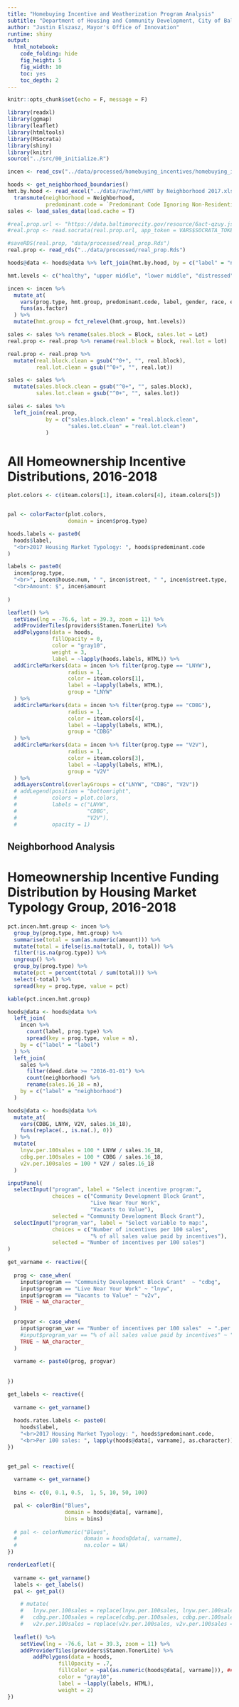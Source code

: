 ```yaml
---
title: "Homebuying Incentive and Weatherization Program Analysis"
subtitle: "Department of Housing and Community Development, City of Baltimore"
author: "Justin Elszasz, Mayor's Office of Innovation"
runtime: shiny
output: 
  html_notebook:
    code_folding: hide
    fig_height: 5
    fig_width: 10
    toc: yes
    toc_depth: 2
---
```


```r
knitr::opts_chunk$set(echo = F, message = F)
```

```r
library(readxl)
library(ggmap)
library(leaflet)
library(htmltools)
library(RSocrata)
library(shiny)
library(knitr)
source("../src/00_initialize.R")
```

```r
incen <- read_csv("../data/processed/homebuying_incentives/homebuying_incentive_programs.csv", na = c("NA"))

hoods <- get_neighborhood_boundaries()
hmt.by.hood <- read_excel("../data/raw/hmt/HMT by Neighborhood 2017.xlsx") %>%
  transmute(neighborhood = Neighborhood,
            predominant.code = `Predominant Code Ignoring Non-Residential`)
sales <- load_sales_data(load.cache = T)

#real.prop.url <- "https://data.baltimorecity.gov/resource/6act-qzuy.json"
#real.prop <- read.socrata(real.prop.url, app_token = VARS$SOCRATA_TOKEN)

#saveRDS(real.prop, "data/processed/real_prop.Rds")
real.prop <- read_rds("../data/processed/real_prop.Rds")
```

```r
hoods@data <- hoods@data %>% left_join(hmt.by.hood, by = c("label" = "neighborhood"))
```

```r
hmt.levels <- c("healthy", "upper middle", "lower middle", "distressed", "other")

incen <- incen %>% 
  mutate_at(
    vars(prog.type, hmt.group, predominant.code, label, gender, race, ethnicity),
    funs(as.factor)
  ) %>%
  mutate(hmt.group = fct_relevel(hmt.group, hmt.levels))

```

```r
sales <- sales %>% rename(sales.block = Block, sales.lot = Lot)
real.prop <- real.prop %>% rename(real.block = block, real.lot = lot)
```

```r
real.prop <- real.prop %>%
  mutate(real.block.clean = gsub("^0+", "", real.block),
         real.lot.clean = gsub("^0+", "", real.lot))

sales <- sales %>%
  mutate(sales.block.clean = gsub("^0+", "", sales.block),
         sales.lot.clean = gsub("^0+", "", sales.lot))
```

```r
sales <- sales %>%
  left_join(real.prop, 
            by = c("sales.block.clean" = "real.block.clean",
                   "sales.lot.clean" = "real.lot.clean")
            )
```

# All Homeownership Incentive Distributions, 2016-2018

```r
plot.colors <- c(iteam.colors[1], iteam.colors[4], iteam.colors[5])


pal <- colorFactor(plot.colors,
                   domain = incen$prog.type)

hoods.labels <- paste0(
  hoods$label,
  "<br>2017 Housing Market Typology: ", hoods$predominant.code
)

labels <- paste0(
  incen$prog.type,
  "<br>", incen$house.num, " ", incen$street, " ", incen$street.type,
  "<br>Amount: $", incen$amount
  
)

leaflet() %>%
  setView(lng = -76.6, lat = 39.3, zoom = 11) %>%
  addProviderTiles(providers$Stamen.TonerLite) %>% 
  addPolygons(data = hoods,
              fillOpacity = 0,
              color = "gray10",
              weight = 3,
              label = ~lapply(hoods.labels, HTML)) %>%
  addCircleMarkers(data = incen %>% filter(prog.type == "LNYW"),
                   radius = 1,
                   color = iteam.colors[1],
                   label = ~lapply(labels, HTML),
                   group = "LNYW"
  ) %>%
  addCircleMarkers(data = incen %>% filter(prog.type == "CDBG"),
                   radius = 1,
                   color = iteam.colors[4],
                   label = ~lapply(labels, HTML),
                   group = "CDBG"
  ) %>%
  addCircleMarkers(data = incen %>% filter(prog.type == "V2V"),
                   radius = 1,
                   color = iteam.colors[3],
                   label = ~lapply(labels, HTML),
                   group = "V2V"
  ) %>%
  addLayersControl(overlayGroups = c("LNYW", "CDBG", "V2V"))
  # addLegend(position = "bottomright",
  #           colors = plot.colors,
  #           labels = c("LNYW", 
  #                      "CDBG", 
  #                      "V2V"),
  #           opacity = 1)

```

## Neighborhood Analysis


# Homeownership Incentive Funding Distribution by Housing Market Typology Group, 2016-2018

```r
pct.incen.hmt.group <- incen %>% 
  group_by(prog.type, hmt.group) %>%
  summarise(total = sum(as.numeric(amount))) %>%
  mutate(total = ifelse(is.na(total), 0, total)) %>%
  filter(!is.na(prog.type)) %>%
  ungroup() %>%
  group_by(prog.type) %>%
  mutate(pct = percent(total / sum(total))) %>%
  select(-total) %>%
  spread(key = prog.type, value = pct)

kable(pct.incen.hmt.group)
```

```r
hoods@data <- hoods@data %>%
  left_join(
    incen %>% 
      count(label, prog.type) %>% 
      spread(key = prog.type, value = n),
    by = c("label" = "label")
  ) %>%
  left_join(
    sales %>% 
      filter(deed.date >= "2016-01-01") %>% 
      count(neighborhood) %>%
      rename(sales.16_18 = n),
    by = c("label" = "neighborhood")
  )
```

```r
hoods@data <- hoods@data %>%
  mutate_at(
    vars(CDBG, LNYW, V2V, sales.16_18),
    funs(replace(., is.na(.), 0))
  ) %>%
  mutate(
    lnyw.per.100sales = 100 * LNYW / sales.16_18,
    cdbg.per.100sales = 100 * CDBG / sales.16_18,
    v2v.per.100sales = 100 * V2V / sales.16_18
  )
```




```r
inputPanel(
  selectInput("program", label = "Select incentive program:",
              choices = c("Community Development Block Grant",
                          "Live Near Your Work",
                          "Vacants to Value"),
              selected = "Community Development Block Grant"),
  selectInput("program_var", label = "Select variable to map:",
              choices = c("Number of incentives per 100 sales",
                          "% of all sales value paid by incentives"),
              selected = "Number of incentives per 100 sales")
)

```

```r


get_varname <- reactive({
  
  prog <- case_when(
    input$program == "Community Development Block Grant"  ~ "cdbg",
    input$program == "Live Near Your Work" ~ "lnyw",
    input$program == "Vacants to Value" ~ "v2v",
    TRUE ~ NA_character_
  )
  
  progvar <- case_when(
    input$program_var == "Number of incentives per 100 sales"  ~ ".per.100sales",
    #input$program_var == "% of all sales value paid by incentives" ~ ".sales.16_18",
    TRUE ~ NA_character_
  )
  
  varname <- paste0(prog, progvar)
  
  
})

get_labels <- reactive({
  
  varname <- get_varname()
  
  hoods.rates.labels <- paste0(
    hoods$label,
    "<br>2017 Housing Market Typology: ", hoods$predominant.code,
    "<br>Per 100 sales: ", lapply(hoods@data[, varname], as.character))
})


get_pal <- reactive({
  
  varname <- get_varname()
  
  bins <- c(0, 0.1, 0.5,  1, 5, 10, 50, 100)

  pal <- colorBin("Blues",
                  domain = hoods@data[, varname],
                  bins = bins)
  
  # pal <- colorNumeric("Blues",
  #                     domain = hoods@data[, varname],
  #                     na.color = NA)
})

renderLeaflet({
  
  varname <- get_varname()
  labels <- get_labels()
  pal <- get_pal()

    # mutate(
    #   lnyw.per.100sales = replace(lnyw.per.100sales, lnyw.per.100sales == 0, NA),
    #   cdbg.per.100sales = replace(cdbg.per.100sales, cdbg.per.100sales == 0, NA),
    #   v2v.per.100sales = replace(v2v.per.100sales, v2v.per.100sales == 0 , NA)) 
  
  leaflet() %>%
    setView(lng = -76.6, lat = 39.3, zoom = 11) %>%
    addProviderTiles(providers$Stamen.TonerLite) %>%
        addPolygons(data = hoods,
                fillOpacity = .7,
                fillColor = ~pal(as.numeric(hoods@data[, varname])), ###
                color = "gray10",
                label = ~lapply(labels, HTML),
                weight = 2)
})

```
